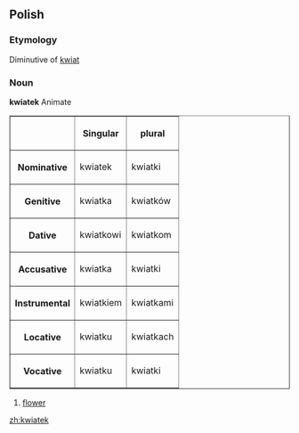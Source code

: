 ==Polish==
===Etymology===
Diminutive of [[kwiat]]
===Noun===
'''kwiatek''' Animate {{m}}
<table border=1>
<tr><th><th>Singular<th>plural</tr>
<tr><th>Nominative<td>kwiatek<td>kwiatki</tr>
<tr><th>Genitive<td>kwiatka<td>kwiatków</tr>
<tr><th>Dative<td>kwiatkowi<td>kwiatkom</tr>
<tr><th>Accusative<td>kwiatka<td>kwiatki</tr>
<tr><th>Instrumental<td>kwiatkiem<td>kwiatkami</tr>
<tr><th>Locative<td>kwiatku<td>kwiatkach</tr>
<tr><th>Vocative<td>kwiatku<td>kwiatki</tr>
</table>

#[[flower]]

[[zh:kwiatek]]